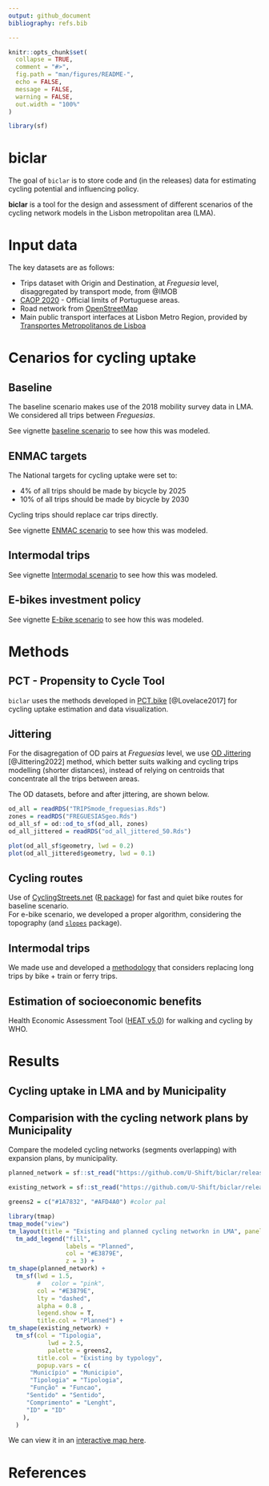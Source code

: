 ```yaml
---
output: github_document
bibliography: refs.bib

---
```


<!-- README.md is generated from README.Rmd. Please edit that file -->

```r
knitr::opts_chunk$set(
  collapse = TRUE,
  comment = "#>",
  fig.path = "man/figures/README-",
  echo = FALSE,
  message = FALSE,
  warning = FALSE,
  out.width = "100%"
)
```
<!-- README.md is generated from README.Rmd. Please edit that file -->

```r
library(sf)
```

# biclar

<!-- badges: start -->

<!-- badges: end -->

The goal of `biclar` is to store code and (in the releases) data for estimating cycling potential and influencing policy.

**biclar** is a tool for the design and assessment of different scenarios of the cycling network models in the Lisbon metropolitan area (LMA).

# Input data

The key datasets are as follows:

-   Trips dataset with Origin and Destination, at *Freguesia* level, disaggregated by transport mode, from @IMOB  
-   [CAOP 2020](https://www.dgterritorio.gov.pt/cartografia/cartografia-tematica/caop?language=en) - Official limits of Portuguese areas.
-   Road network from [OpenStreetMap](https://www.openstreetmap.org/#map=11/38.7053/-9.1585)  
-   Main public transport interfaces at Lisbon Metro Region, provided by [Transportes Metropolitanos de Lisboa](https://www.tmlmobilidade.pt/)


# Cenarios for cycling uptake

## Baseline

The baseline scenario makes use of the 2018 mobility survey data in LMA.  
We considered all trips between _Freguesias_.

<!-- todo: include map of baseline scenario -->

See vignette [baseline scenario](articles/0_baseline_scenario.html) to see how this was modeled.

## ENMAC targets

The National targets for cycling uptake were set to:

-   4% of all trips should be made by bicycle by 2025
-   10% of all trips should be made by bicycle by 2030

Cycling trips should replace car trips directly.

See vignette [ENMAC scenario](articles/1_enmac_scenario.html) to see how this was modeled.

## Intermodal trips

See vignette [Intermodal scenario](articles/2_intermodal_scenario.html) to see how this was modeled.

## E-bikes investment policy

See vignette [E-bike scenario](articles/3_ebikes_scenario.html) to see how this was modeled.

# Methods

## PCT - Propensity to Cycle Tool

`biclar` uses the methods developed in [PCT.bike](https://pct.bike) [@Lovelace2017] for cycling uptake estimation and data visualization.

## Jittering

For the disagregation of OD pairs at _Freguesias_ level, we use [OD Jittering](https://github.com/atumworld/odrust) [@Jittering2022] method, which better suits walking and cycling trips modelling (shorter distances), instead of relying on centroids that concentrate all the trips between areas. 

The OD datasets, before and after jittering, are shown below.

```r
od_all = readRDS("TRIPSmode_freguesias.Rds")
zones = readRDS("FREGUESIASgeo.Rds")
od_all_sf = od::od_to_sf(od_all, zones)
od_all_jittered = readRDS("od_all_jittered_50.Rds")
```

```r
plot(od_all_sf$geometry, lwd = 0.2)
plot(od_all_jittered$geometry, lwd = 0.1)
```


## Cycling routes

Use of [CyclingStreets.net](https://cyclinstreets.net) ([R package](https://rpackage.cyclestreets.net/)) for fast and quiet bike routes for baseline scenario.  
For e-bike scenario, we developed a proper algorithm, considering the topography (and [`slopes`](https://docs.ropensci.org/slopes) package).


## Intermodal trips

We made use and developed a [methodology](https://github.com/npct/rail) that considers replacing long trips by bike + train or ferry trips.



## Estimation of socioeconomic benefits

Health Economic Assessment Tool ([HEAT v5.0](https://www.heatwalkingcycling.org/#how_heat_works)) for walking and cycling by WHO.


# Results

## Cycling uptake in LMA and by Municipality

## Comparision with the cycling network plans by Municipality

Compare the modeled cycling networks (segments overlapping) with expansion plans, by municipality.

<!-- todo: this is too heavy -->

```r
planned_network = sf::st_read("https://github.com/U-Shift/biclar/releases/download/0.0.1/CyclingPlans2021.gpkg", quiet = TRUE)

existing_network = sf::st_read("https://github.com/U-Shift/biclar/releases/download/0.0.1/CyclingNetwork2021.gpkg", quiet = TRUE)

greens2 = c("#1A7832", "#AFD4A0") #color pal

library(tmap)
tmap_mode("view")
tm_layout(title = "Existing and planned cycling networkn in LMA", panel.show = T) +
  tm_add_legend("fill",
                labels = "Planned",
                col = "#E3879E",
                z = 3) +
tm_shape(planned_network) +
  tm_sf(lwd = 1.5,
        #   color = "pink",
        col = "#E3879E",
        lty = "dashed",
        alpha = 0.8 ,
        legend.show = T,
        title.col = "Planned") +
tm_shape(existing_network) +
  tm_sf(col = "Tipologia",
           lwd = 2.5,
           palette = greens2,
        title.col = "Existing by typology",
        popup.vars = c(
      "Município" = "Municipio",
      "Tipologia" = "Tipologia",
      "Função" = "Funcao",      
     "Sentido" = "Sentido", 
     "Comprimento" = "Lenght", 
     "ID" = "ID"
    ),
  )

```

We can view it in an [interactive map here](https://ushift.tecnico.ulisboa.pt/content/tml/RedeExistentePrevista.html).


# References {-}
